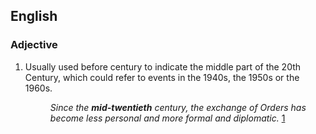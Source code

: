 ==English==

===Adjective===
{{en-adj|-}}

# Usually used before century to indicate the middle part of the 20th Century, which could refer to events in the 1940s, the 1950s or the 1960s.
#: ''Since the '''mid-twentieth''' century, the exchange of Orders has become less personal and more formal and diplomatic.'' [http://www.royal.gov.uk/output/page4872.asp]
{{count page|[[Wiktionary:Page count]]}}